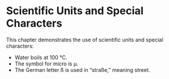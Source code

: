 # Scientific Units and Special Characters

This chapter demonstrates the use of scientific units and special characters:

- Water boils at 100 °C.
- The symbol for micro is µ.
- The German letter ß is used in "straße," meaning street.
